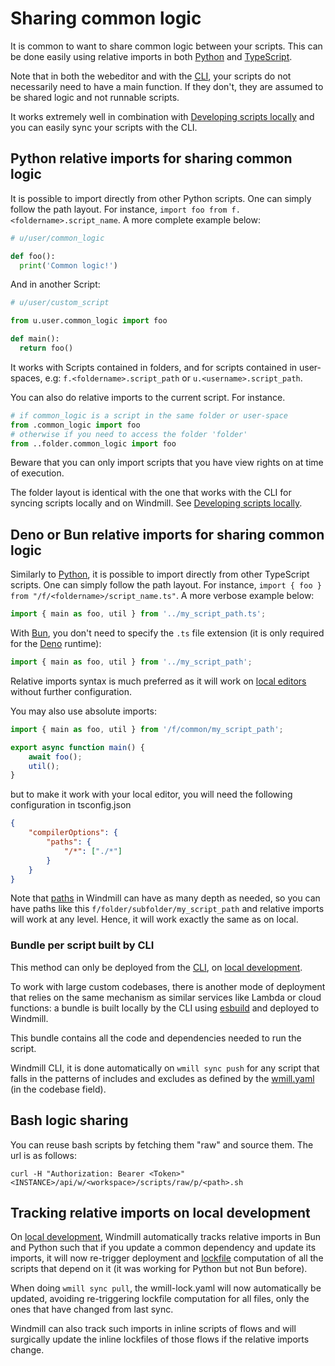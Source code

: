 
# Sharing common logic

It is common to want to share common logic between your scripts. This can be done easily using relative imports in both [Python](../../getting_started/0_scripts_quickstart/2_python_quickstart/index.mdx) and [TypeScript](../../getting_started/0_scripts_quickstart/1_typescript_quickstart/index.mdx).

Note that in both the webeditor and with the [CLI](../3_cli/index.mdx), your scripts do not necessarily need to have a main function. If they don't, they are assumed to be shared logic and not runnable scripts.

It works extremely well in combination with [Developing scripts locally](../4_local_development/index.mdx) and you can easily sync your scripts with the CLI.

<div className="grid grid-cols-2 gap-6 mb-4">
	<DocCard
		title="Dependencies in TypeScript"
		description="How to manage dependencies in TypeScript scripts."
		href="/docs/advanced/dependencies_in_typescript"
	/>
	<DocCard
		title="Dependencies in Python"
		description="How to manage dependencies in Python scripts."
		href="/docs/advanced/dependencies_in_python"
	/>
	<DocCard
		title="Dependency management & imports"
		description="Windmill's strength lies in its ability to run scripts without having to manage a package.json directly."
		href="/docs/advanced/imports"
	/>
</div>

## Python relative imports for sharing common logic

It is possible to import directly from other Python scripts. One can simply
follow the path layout. For instance,
`import foo from f.<foldername>.script_name`. A more complete example below:

```python
# u/user/common_logic

def foo():
  print('Common logic!')
```

And in another Script:

```python
# u/user/custom_script

from u.user.common_logic import foo

def main():
  return foo()
```

It works with Scripts contained in folders, and for scripts contained in
user-spaces, e.g: `f.<foldername>.script_path` or `u.<username>.script_path`.

You can also do relative imports to the current script. For instance.

```python
# if common_logic is a script in the same folder or user-space
from .common_logic import foo
# otherwise if you need to access the folder 'folder'
from ..folder.common_logic import foo
```

Beware that you can only import scripts that you have view rights on at time of execution.

The folder layout is identical with the one that works with the CLI for syncing
scripts locally and on Windmill. See [Developing scripts locally](../4_local_development/index.mdx).

## Deno or Bun relative imports for sharing common logic

Similarly to [Python](#python-relative-imports-for-sharing-common-logic), it is possible to import directly from other TypeScript scripts. One can simply follow the path layout. For instance,
`import { foo } from "/f/<foldername>/script_name.ts"`. A more verbose example below:

```typescript
import { main as foo, util } from '../my_script_path.ts';
```

With [Bun](../../getting_started/0_scripts_quickstart/1_typescript_quickstart/index.mdx), you don't need to specify the `.ts` file extension (it is only required for the [Deno](../../getting_started/0_scripts_quickstart/1_typescript_quickstart/index.mdx#deno) runtime):

```typescript
import { main as foo, util } from '../my_script_path';
```

Relative imports syntax is much preferred as it will work on [local editors](../4_local_development/index.mdx) without further configuration.

You may also use absolute imports:

```typescript
import { main as foo, util } from '/f/common/my_script_path';

export async function main() {
	await foo();
	util();
}
```

but to make it work with your local editor, you will need the following configuration in tsconfig.json

```json
{
	"compilerOptions": {
		"paths": {
			"/*": ["./*"]
		}
	}
}
```

Note that [paths](../../core_concepts/16_roles_and_permissions/index.mdx#path) in Windmill can have as many depth as needed, so you can have paths like this `f/folder/subfolder/my_script_path` and relative imports will work at any level. Hence, it will work exactly the same as on local.

### Bundle per script built by CLI

This method can only be deployed from the [CLI](../3_cli/index.mdx), on [local development](../4_local_development/index.mdx).

To work with large custom codebases, there is another mode of deployment that relies on the same mechanism as similar services like Lambda or cloud functions: a bundle is built locally by the CLI using [esbuild](https://esbuild.github.io/) and deployed to Windmill.

This bundle contains all the code and dependencies needed to run the script.

Windmill CLI, it is done automatically on `wmill sync push` for any script that falls in the patterns of includes and excludes as defined by the [wmill.yaml](../../core_concepts/33_codebases_and_bundles/index.mdx#wmillyaml) (in the codebase field).

<div className="grid grid-cols-2 gap-6 mb-4">
	<DocCard
		title="Codebases & bundles"
		description="Deploy scripts with any local relative imports as bundles."
		href="/docs/core_concepts/codebases_and_bundles"
	/>
</div>

## Bash logic sharing

You can reuse bash scripts by fetching them "raw" and source them. The url is as follows:

```
curl -H "Authorization: Bearer <Token>" <INSTANCE>/api/w/<workspace>/scripts/raw/p/<path>.sh
```

## Tracking relative imports on local development

On [local development](../4_local_development/index.mdx), Windmill automatically tracks relative imports in Bun and Python such that if you update a common dependency and update its imports, it will now re-trigger deployment and [lockfile](../6_imports/index.mdx) computation of all the scripts that depend on it (it was working for Python but not Bun before).

When doing `wmill sync pull`, the wmill-lock.yaml will now automatically be updated, avoiding re-triggering lockfile computation for all files, only the ones that have changed from last sync.

Windmill can also track such imports in inline scripts of flows and will surgically update the inline lockfiles of those flows if the relative imports change.

<div className="grid grid-cols-2 gap-6 mb-4">
	<DocCard
		title="Local development"
		description="Develop locally, push to git and deploy automatically to Windmill."
		href="/docs/advanced/local_development"
	/>
	<DocCard
		title="Command-line interface (CLI)"
		description="The Windmill CLI, `wmill` allows you to interact with Windmill instances right from your terminal."
		href="/docs/advanced/cli"
	/>
</div>
